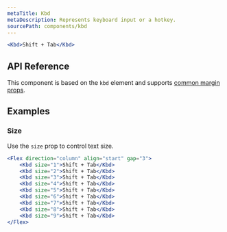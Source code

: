 ```yaml
---
metaTitle: Kbd
metaDescription: Represents keyboard input or a hotkey.
sourcePath: components/kbd
---
```


```jsx live=true
<Kbd>Shift + Tab</Kbd>
```

## API Reference

This component is based on the `kbd` element and supports [common margin props](/themes/docs/overview/layout#margin-props).

<ThemesPropsTable defs="kbdPropDefs" />

## Examples

### Size

Use the `size` prop to control text size.

```jsx live=true scroll=true
<Flex direction="column" align="start" gap="3">
	<Kbd size="1">Shift + Tab</Kbd>
	<Kbd size="2">Shift + Tab</Kbd>
	<Kbd size="3">Shift + Tab</Kbd>
	<Kbd size="4">Shift + Tab</Kbd>
	<Kbd size="5">Shift + Tab</Kbd>
	<Kbd size="6">Shift + Tab</Kbd>
	<Kbd size="7">Shift + Tab</Kbd>
	<Kbd size="8">Shift + Tab</Kbd>
	<Kbd size="9">Shift + Tab</Kbd>
</Flex>
```
